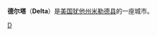 {{otheruses|德爾塔 (消歧義)|德爾塔 (消歧義)|subject='''美国犹他州米勒德县的一座城市'''}}{{Infobox Settlement
| name = 德尔塔<br/>Delta
| image_skyline = 
| imagesize = 
| image_caption = 
| image_flag = 
| image_shield = 
| pushpin_map = USA Utah
| pushpin_label_position = bottom
| subdivision_type = 国家
| subdivision_name = {{USA}}
| subdivision_type1 = [[美国行政区划|州]]
| subdivision_name1 = [[犹他州|犹他州]]
| subdivision_type2 = [[犹他州各县列表|县]]
| subdivision_name2 =  [[米勒德县_(犹他州)|米勒德县]]
| elevation_m = 1414
| elevation_ft = 
| area_total_km2 = 8.2
| population_as_of = 2000年
| population_total = 3209
| population_density_km2 = auto
| timezone = [[MST|MST]]
| utc_offset = -7
| timezone_DST = [[MDT|MDT]]
| utc_offset_DST = -6
| latd = 39
| latm = 21
| lats = 11
| latNS = N
| longd = 112
| longm = 34
| longs = 25
| longEW = W
| website =  
}}
'''德尔塔'''（'''Delta'''）是[[美国|美国]][[犹他州|犹他州]][[米勒德县_(犹他州)|米勒德县]]的一座城市。

{{Utah-stub}}

[[Category:犹他州城市|D]]